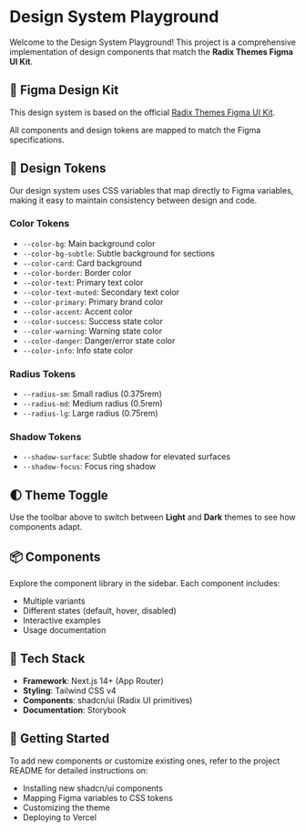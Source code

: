 
<Meta title="Introduction" />

# Design System Playground

Welcome to the Design System Playground! This project is a comprehensive implementation of design components that match the **Radix Themes Figma UI Kit**.

## 🎨 Figma Design Kit

This design system is based on the official [Radix Themes Figma UI Kit](https://www.figma.com/community/file/1295178911782127106).

All components and design tokens are mapped to match the Figma specifications.

## 🎯 Design Tokens

Our design system uses CSS variables that map directly to Figma variables, making it easy to maintain consistency between design and code.

### Color Tokens

- `--color-bg`: Main background color
- `--color-bg-subtle`: Subtle background for sections
- `--color-card`: Card background
- `--color-border`: Border color
- `--color-text`: Primary text color
- `--color-text-muted`: Secondary text color
- `--color-primary`: Primary brand color
- `--color-accent`: Accent color
- `--color-success`: Success state color
- `--color-warning`: Warning state color
- `--color-danger`: Danger/error state color
- `--color-info`: Info state color

### Radius Tokens

- `--radius-sm`: Small radius (0.375rem)
- `--radius-md`: Medium radius (0.5rem)
- `--radius-lg`: Large radius (0.75rem)

### Shadow Tokens

- `--shadow-surface`: Subtle shadow for elevated surfaces
- `--shadow-focus`: Focus ring shadow

## 🌓 Theme Toggle

Use the toolbar above to switch between **Light** and **Dark** themes to see how components adapt.

## 📦 Components

Explore the component library in the sidebar. Each component includes:

- Multiple variants
- Different states (default, hover, disabled)
- Interactive examples
- Usage documentation

## 🔧 Tech Stack

- **Framework**: Next.js 14+ (App Router)
- **Styling**: Tailwind CSS v4
- **Components**: shadcn/ui (Radix UI primitives)
- **Documentation**: Storybook

## 🚀 Getting Started

To add new components or customize existing ones, refer to the project README for detailed instructions on:

- Installing new shadcn/ui components
- Mapping Figma variables to CSS tokens
- Customizing the theme
- Deploying to Vercel

